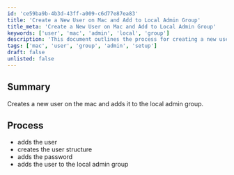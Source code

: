 ```yaml
---
id: 'ce59ba9b-4b3d-43ff-a009-c6d77e87ea83'
title: 'Create a New User on Mac and Add to Local Admin Group'
title_meta: 'Create a New User on Mac and Add to Local Admin Group'
keywords: ['user', 'mac', 'admin', 'local', 'group']
description: 'This document outlines the process for creating a new user on a Mac system and adding that user to the local admin group. It includes steps for user creation, password setup, and group assignment.'
tags: ['mac', 'user', 'group', 'admin', 'setup']
draft: false
unlisted: false
---
```

## Summary

Creates a new user on the mac and adds it to the local admin group.

## Process

- adds the user
- creates the user structure
- adds the password
- adds the user to the local admin group











